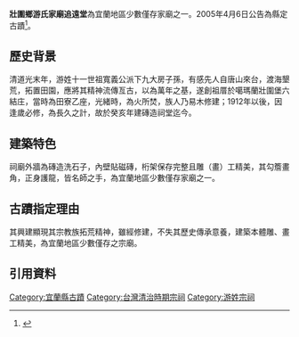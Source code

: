 {{tw monument
|name=壯圍鄉游氏家廟追遠堂
|formername=
|image= 
|imagename=
|othername=
|formalname=
|level= 縣定古蹟
|class= 祠堂
|time= {{QIN}}道光年間
|material= 磚造、洗石子
|location= {{TWN}}[[宜蘭縣|宜蘭縣]][[壯圍鄉|壯圍鄉]]壯六路39號
|open= 
|cost= 
|website=
|reg_url =https://nchdb.boch.gov.tw/assets/overview/monument/20050406000001
}}
'''壯圍鄉游氏家廟追遠堂'''為宜蘭地區少數僅存家廟之一。2005年4月6日公告為縣定古蹟<ref>{{Cite web|url=https://nchdb.boch.gov.tw/assets/advanceSearch/monument/20050406000001|title=壯圍鄉游氏家廟追遠堂|accessdate=|work=文化部文化資產局|publisher=|datedate=|archive-date=2019-06-10|archive-url=https://web.archive.org/web/20190610110829/https://nchdb.boch.gov.tw/assets/advanceSearch/monument/20050406000001}}</ref>。

==歷史背景==
清道光末年，游姓十一世祖寬義公派下九大房子孫，有感先人自唐山來台，渡海墾荒，拓置田園，應將其精神流傳亙古，以為萬年之基，遂創祖厝於噶瑪蘭壯圍堡六結庄，當時為田寮乙座，光緒時，為火所焚，族人乃易木修建；1912年以後，因逢歲必修，為長久之計，故於癸亥年建磚造祠堂迄今。

==建築特色==
祠廟外牆為磚造洗石子，內壁貼磁磚，桁架保存完整且雕（畫）工精美，其勾簷畫角，正身護龍，皆名師之手，為宜蘭地區少數僅存家廟之一。

==古蹟指定理由==
其興建顯現其宗教族拓荒精神，雖經修建，不失其歷史傳承意養，建築本體雕、畫工精美，為宜蘭地區少數僅存之宗廟。

==引用資料==
<small><references/></small>
{{Taiwanese building-stub}}
{{宜蘭縣文化資產}}
{{宜蘭縣古蹟}}
[[Category:宜蘭縣古蹟|Category:宜蘭縣古蹟]]
[[Category:台灣清治時期宗祠|Category:台灣清治時期宗祠]]
[[Category:游姓宗祠|Category:游姓宗祠]]